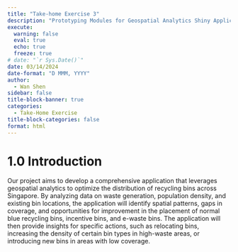```yaml
---
title: "Take-home Exercise 3"
description: "Prototyping Modules for Geospatial Analytics Shiny Application"
execute: 
  warning: false
  eval: true
  echo: true
  freeze: true
# date: "`r Sys.Date()`"
date: 03/14/2024
date-format: "D MMM, YYYY" 
author: 
  - Wan Shen
sidebar: false
title-block-banner: true
categories:
  - Take-Home Exercise
title-block-categories: false
format: html 
---
```


# 1.0 Introduction

Our project aims to develop a comprehensive application that leverages geospatial analytics to optimize the distribution of recycling bins across Singapore. By analyzing data on waste generation, population density, and existing bin locations, the application will identify spatial patterns, gaps in coverage, and opportunities for improvement in the placement of normal blue recycling bins, incentive bins, and e-waste bins. The application will then provide insights for specific actions, such as relocating bins, increasing the density of certain bin types in high-waste areas, or introducing new bins in areas with low coverage.